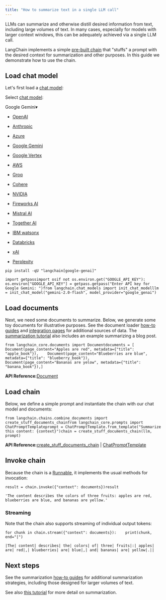 ```yaml
---
title: "How to summarize text in a single LLM call"
---
```


LLMs can summarize and otherwise distill desired information from text, including large volumes of text. In many cases, especially for models with larger context windows, this can be adequately achieved via a single LLM call.

LangChain implements a simple [pre-built chain](https://python.langchain.com/api_reference/langchain/chains/langchain.chains.combine_documents.stuff.create_stuff_documents_chain.html) that "stuffs" a prompt with the desired context for summarization and other purposes. In this guide we demonstrate how to use the chain.

## Load chat model

Let's first load a [chat model](/oss/concepts/chat_models):

Select [chat model](/oss/integrations/chat):

Google Gemini▾

* [OpenAI](/oss/integrations/text_embedding/openai)

* [Anthropic](/oss/integrations/text_embedding/bedrock)

* [Azure](/oss/integrations/text_embedding/azureopenai)

* [Google Gemini](/oss/integrations/text_embedding/google_generative_ai)

* [Google Vertex](/oss/integrations/text_embedding/google_vertex_ai_palm)

* [AWS](/oss/integrations/text_embedding/bedrock)

* [Groq](/oss/integrations/text_embedding/groq)

* [Cohere](/oss/integrations/text_embedding/cohere)

* [NVIDIA](/oss/integrations/text_embedding/nvidia_ai_endpoints)

* [Fireworks AI](/oss/integrations/text_embedding/fireworks)

* [Mistral AI](/oss/integrations/text_embedding/mistralai)

* [Together AI](/oss/integrations/text_embedding/together)

* [IBM watsonx](/oss/integrations/text_embedding/ibm_watsonx)

* [Databricks](/oss/integrations/text_embedding/databricks)

* [xAI](/oss/integrations/text_embedding/xai)

* [Perplexity](/oss/integrations/text_embedding/perplexity)

```
pip install -qU "langchain[google-genai]"
```

```
import getpassimport osif not os.environ.get("GOOGLE_API_KEY"):  os.environ["GOOGLE_API_KEY"] = getpass.getpass("Enter API key for Google Gemini: ")from langchain.chat_models import init_chat_modelllm = init_chat_model("gemini-2.0-flash", model_provider="google_genai")
```

## Load documents

Next, we need some documents to summarize. Below, we generate some toy documents for illustrative purposes. See the document loader [how-to guides](/oss/how_to/#document-loaders) and [integration pages](/oss/integrations/document_loaders) for additional sources of data. The [summarization tutorial](/oss/tutorials/summarization) also includes an example summarizing a blog post.

```
from langchain_core.documents import Documentdocuments = [    Document(page_content="Apples are red", metadata={"title": "apple_book"}),    Document(page_content="Blueberries are blue", metadata={"title": "blueberry_book"}),    Document(page_content="Bananas are yelow", metadata={"title": "banana_book"}),]
```

**API Reference:**[Document](https://python.langchain.com/api_reference/core/documents/langchain_core.documents.base.Document.html)

## Load chain

Below, we define a simple prompt and instantiate the chain with our chat model and documents:

```
from langchain.chains.combine_documents import create_stuff_documents_chainfrom langchain_core.prompts import ChatPromptTemplateprompt = ChatPromptTemplate.from_template("Summarize this content: {context}")chain = create_stuff_documents_chain(llm, prompt)
```

**API Reference:**[create\_stuff\_documents\_chain](https://python.langchain.com/api_reference/langchain/chains/langchain.chains.combine_documents.stuff.create_stuff_documents_chain.html) | [ChatPromptTemplate](https://python.langchain.com/api_reference/core/prompts/langchain_core.prompts.chat.ChatPromptTemplate.html)

## Invoke chain

Because the chain is a [Runnable](/oss/concepts/runnables), it implements the usual methods for invocation:

```
result = chain.invoke({"context": documents})result
```

```
'The content describes the colors of three fruits: apples are red, blueberries are blue, and bananas are yellow.'
```

### Streaming

Note that the chain also supports streaming of individual output tokens:

```
for chunk in chain.stream({"context": documents}):    print(chunk, end="|")
```

```
|The| content| describes| the| colors| of| three| fruits|:| apples| are| red|,| blueberries| are| blue|,| and| bananas| are| yellow|.||
```

## Next steps

See the summarization [how-to guides](/oss/how_to/#summarization) for additional summarization strategies, including those designed for larger volumes of text.

See also [this tutorial](/oss/tutorials/summarization) for more detail on summarization.
